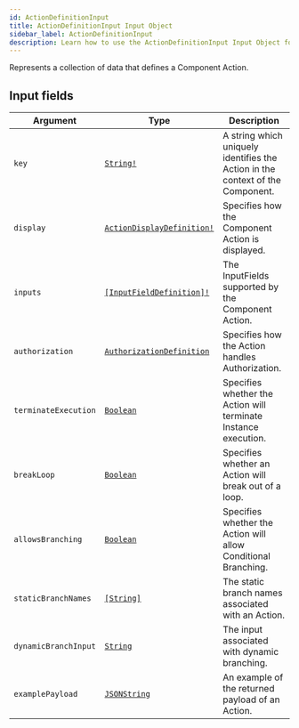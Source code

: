 ```yaml
---
id: ActionDefinitionInput
title: ActionDefinitionInput Input Object
sidebar_label: ActionDefinitionInput
description: Learn how to use the ActionDefinitionInput Input Object for Builder's API.
---
```


Represents a collection of data that defines a Component Action.

## Input fields

| Argument             | Type                                                                              | Description                                                                    |
| -------------------- | --------------------------------------------------------------------------------- | ------------------------------------------------------------------------------ |
| `key`                | [`String!`](/docs/composer/builder/api/schema/scalar/String.mdx)                                         | A string which uniquely identifies the Action in the context of the Component. |
| `display`            | [`ActionDisplayDefinition!`](/docs/composer/builder/api/schema/input_object/ActionDisplayDefinition.mdx) | Specifies how the Component Action is displayed.                               |
| `inputs`             | [`[InputFieldDefinition]!`](/docs/composer/builder/api/schema/input_object/InputFieldDefinition.mdx)     | The InputFields supported by the Component Action.                             |
| `authorization`      | [`AuthorizationDefinition`](/docs/composer/builder/api/schema/input_object/AuthorizationDefinition.mdx)  | Specifies how the Action handles Authorization.                                |
| `terminateExecution` | [`Boolean`](/docs/composer/builder/api/schema/scalar/Boolean.mdx)                                        | Specifies whether the Action will terminate Instance execution.                |
| `breakLoop`          | [`Boolean`](/docs/composer/builder/api/schema/scalar/Boolean.mdx)                                        | Specifies whether an Action will break out of a loop.                          |
| `allowsBranching`    | [`Boolean`](/docs/composer/builder/api/schema/scalar/Boolean.mdx)                                        | Specifies whether the Action will allow Conditional Branching.                 |
| `staticBranchNames`  | [`[String]`](/docs/composer/builder/api/schema/scalar/String.mdx)                                        | The static branch names associated with an Action.                             |
| `dynamicBranchInput` | [`String`](/docs/composer/builder/api/schema/scalar/String.mdx)                                          | The input associated with dynamic branching.                                   |
| `examplePayload`     | [`JSONString`](/docs/composer/builder/api/schema/scalar/JSONString.mdx)                                  | An example of the returned payload of an Action.                               |
